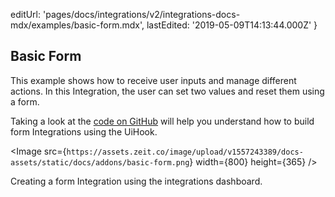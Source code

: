 
  editUrl:
    'pages/docs/integrations/v2/integrations-docs-mdx/examples/basic-form.mdx',
  lastEdited: '2019-05-09T14:13:44.000Z'
}

## Basic Form

This example shows how to receive user inputs and manage different actions. In this Integration, the user can set two values and reset them using a form.

Taking a look at the [code on GitHub](https://github.com/zeit/integrations-gallery/tree/master/basic-form) will help you understand how to build form Integrations using the UiHook.

<Image
  src={`https://assets.zeit.co/image/upload/v1557243389/docs-assets/static/docs/addons/basic-form.png`}
  width={800}
  height={365}
/>
<Caption>Creating a form Integration using the integrations dashboard.</Caption>
